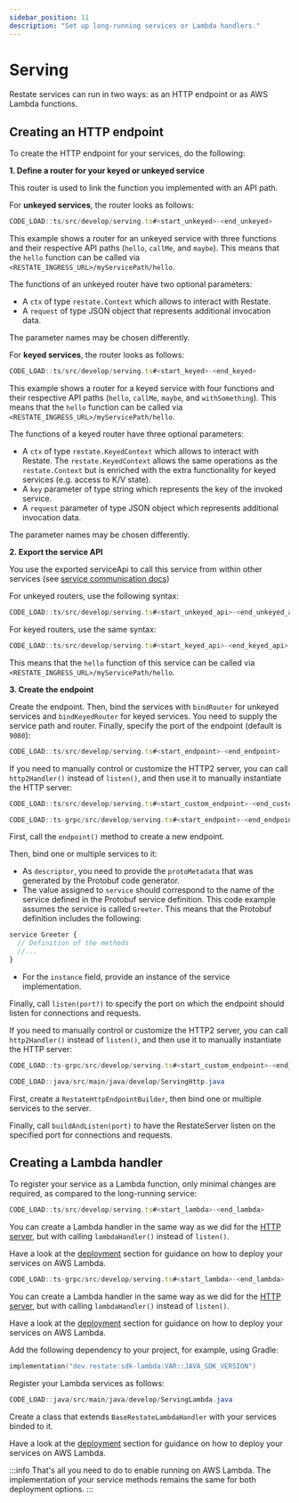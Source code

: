 ```yaml
---
sidebar_position: 11
description: "Set up long-running services or Lambda handlers."
---
```




# Serving
Restate services can run in two ways: as an HTTP endpoint or as AWS Lambda functions.

## Creating an HTTP endpoint

To create the HTTP endpoint for your services, do the following:

<Tabs groupId="sdk" queryString>
<TabItem value="ts" label="TypeScript" default>

**1. Define a router for your keyed or unkeyed service**

This router is used to link the function you implemented with an API path. 

For **unkeyed services**, the router looks as follows:

```typescript
CODE_LOAD::ts/src/develop/serving.ts#<start_unkeyed>-<end_unkeyed>
```

This example shows a router for an unkeyed service with three functions and their respective API paths (`hello`, `callMe`, and `maybe`).
This means that the `hello` function can be called via `<RESTATE_INGRESS_URL>/myServicePath/hello`.

The functions of an unkeyed router have two optional parameters:

- A `ctx` of type `restate.Context` which allows to interact with Restate.
- A `request` of type JSON object that represents additional invocation data.

The parameter names may be chosen differently.

For **keyed services**, the router looks as follows:
```typescript
CODE_LOAD::ts/src/develop/serving.ts#<start_keyed>-<end_keyed>
```

This example shows a router for a keyed service with four functions and their respective API paths (`hello`, `callMe`, `maybe`, and `withSomething`).
This means that the `hello` function can be called via `<RESTATE_INGRESS_URL>/myServicePath/hello`.

The functions of a keyed router have three optional parameters:

- A `ctx` of type `restate.KeyedContext` which allows to interact with Restate.
The `restate.KeyedContext` allows the same operations as the `restate.Context` but is enriched with the extra functionality for keyed services (e.g. access to K/V state).
- A `key` parameter of type string which represents the key of the invoked service.
- A `request` parameter of type JSON object which represents additional invocation data.

The parameter names may be chosen differently.

**2. Export the service API**

You use the exported serviceApi to call this service from within other services (see [service communication docs](/develop/sdk/service-communication))

For unkeyed routers, use the following syntax:
```typescript
CODE_LOAD::ts/src/develop/serving.ts#<start_unkeyed_api>-<end_unkeyed_api>
```

For keyed routers, use the same syntax:
```typescript
CODE_LOAD::ts/src/develop/serving.ts#<start_keyed_api>-<end_keyed_api>
```
This means that the `hello` function of this service can be called via `<RESTATE_INGRESS_URL>/myServicePath/hello`.

**3. Create the endpoint**

Create the endpoint. Then, bind the services with `bindRouter` for unkeyed services and `bindKeyedRouter` for keyed services.
You need to supply the service path and router. 
Finally, specify the port of the endpoint (default is `9080`):

```typescript
CODE_LOAD::ts/src/develop/serving.ts#<start_endpoint>-<end_endpoint>
```

If you need to manually control or customize the HTTP2 server, you can call `http2Handler()` instead of `listen()`, and then use it to manually instantiate the HTTP server:

```ts
CODE_LOAD::ts/src/develop/serving.ts#<start_custom_endpoint>-<end_custom_endpoint>
```

</TabItem>
<TabItem value="ts-grpc" label="TypeScript-gRPC">

```typescript
CODE_LOAD::ts-grpc/src/develop/serving.ts#<start_endpoint>-<end_endpoint>
```

First, call the `endpoint()` method to create a new endpoint.

Then, bind one or multiple services to it:
- As `descriptor`, you need to provide the `protoMetadata` that was generated by the Protobuf code generator. 
- The value assigned to `service` should correspond to the name of the service defined in the Protobuf service definition. This code example assumes the service is called `Greeter`. This means that the Protobuf definition includes the following:
```protobuf
service Greeter {
  // Definition of the methods
  //...
}
```
- For the `instance` field, provide an instance of the service implementation. 

Finally, call `listen(port?)` to specify the port on which the endpoint should listen for connections and requests.

If you need to manually control or customize the HTTP2 server, you can call `http2Handler()` instead of `listen()`, and then use it to manually instantiate the HTTP server:

```ts
CODE_LOAD::ts-grpc/src/develop/serving.ts#<start_custom_endpoint>-<end_custom_endpoint>
```
    
</TabItem>

<TabItem value="java" label="Java">

```java
CODE_LOAD::java/src/main/java/develop/ServingHttp.java
```

First, create a `RestateHttpEndpointBuilder`, then bind one or multiple services to the server.

Finally, call `buildAndListen(port)` to have the RestateServer listen on the specified port for connections and requests.

</TabItem>
</Tabs>

## Creating a Lambda handler

To register your service as a Lambda function,
only minimal changes are required, as compared to the long-running service:

<Tabs groupId="sdk" queryString>
<TabItem value="ts" label="TypeScript" default>

```typescript
CODE_LOAD::ts/src/develop/serving.ts#<start_lambda>-<end_lambda>
```

You can create a Lambda handler in the same way as we did for the [HTTP server](/develop/sdk/serving#creating-an-http-endpoint), but with calling `lambdaHandler()` instead of `listen()`.

Have a look at the [deployment](/deploy/lambda/lambda-typescript) section
for guidance on how to deploy your services on AWS Lambda.

</TabItem>
<TabItem value="ts-grpc" label="TypeScript-gRPC">

```typescript
CODE_LOAD::ts-grpc/src/develop/serving.ts#<start_lambda>-<end_lambda>
```

You can create a Lambda handler in the same way as we did for the [HTTP server](/develop/sdk/serving#creating-an-http-endpoint), but with calling `lambdaHandler()` instead of `listen()`.

Have a look at the [deployment](/deploy/lambda/lambda-typescript) section
for guidance on how to deploy your services on AWS Lambda.


</TabItem>
<TabItem value="java" label="Java">

Add the following dependency to your project, for example, using Gradle:

```kotlin
implementation("dev.restate:sdk-lambda:VAR::JAVA_SDK_VERSION")
```

Register your Lambda services as follows:

```java
CODE_LOAD::java/src/main/java/develop/ServingLambda.java
```

Create a class that extends `BaseRestateLambdaHandler` with your services binded to it.

Have a look at the [deployment](/deploy/lambda/lambda-java) section
for guidance on how to deploy your services on AWS Lambda.

</TabItem>
</Tabs>


:::info 
That's all you need to do to enable running on AWS Lambda.
The implementation of your service methods remains the same for both deployment options.
:::


